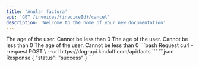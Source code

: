 ```yaml
---
title: 'Anular factura'
api: 'GET /invoices/{invoiceId}/cancel'
description: 'Welcome to the home of your new documentation'
---
```


<ParamField body="user_age" type="integer" default="0" required>
  The age of the user. Cannot be less than 0
</ParamField>

<ParamField body="user_age" type="integer" default="0" required>
  The age of the user. Cannot be less than 0
</ParamField>

<ParamField body="user_age" type="integer" default="0" required>
  The age of the user. Cannot be less than 0
</ParamField>

<RequestExample>
```bash Request
  curl --request POST \
    --url https://dog-api.kinduff.com/api/facts
```
</RequestExample>

<ResponseExample>
```json Response
{ "status": "success" }
```
</ResponseExample>

